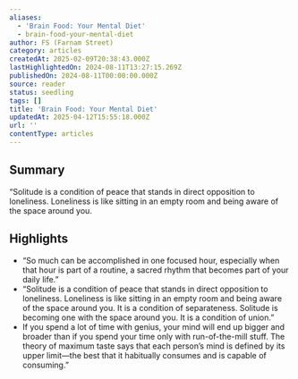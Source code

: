 ```yaml
---
aliases:
  - 'Brain Food: Your Mental Diet'
  - brain-food-your-mental-diet
author: FS (Farnam Street)
category: articles
createdAt: 2025-02-09T20:38:43.000Z
lastHighlightedOn: 2024-08-11T13:27:15.269Z
publishedOn: 2024-08-11T00:00:00.000Z
source: reader
status: seedling
tags: []
title: 'Brain Food: Your Mental Diet'
updatedAt: 2025-04-12T15:55:18.000Z
url: ''
contentType: articles
---
```

## Summary

“Solitude is a condition of peace that stands in direct opposition to loneliness. Loneliness is like sitting in an empty room and being aware of the space around you.

## Highlights

- “So much can be accomplished in one focused hour, especially when that hour is part of a routine, a sacred rhythm that becomes part of your daily life.”
- “Solitude is a condition of peace that stands in direct opposition to loneliness. Loneliness is like sitting in an empty room and being aware of the space around you. It is a condition of separateness. Solitude is becoming one with the space around you. It is a condition of union.”
- If you spend a lot of time with genius, your mind will end up bigger and broader than if you spend your time only with run-of-the-mill stuff. The theory of maximum taste says that each person’s mind is defined by its upper limit—the best that it habitually consumes and is capable of consuming.”
